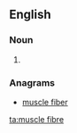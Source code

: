 ==English==

===Noun===
{{en-noun}}

# {{alternative spelling of|muscle fiber}}

===Anagrams===
* [[muscle fiber#English|muscle fiber]]

[[ta:muscle fibre]]